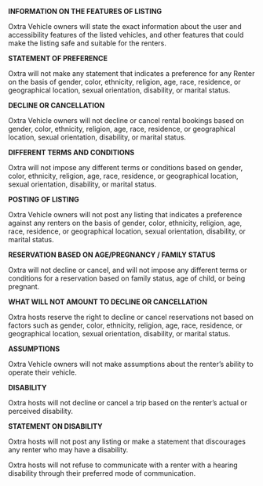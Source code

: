 **INFORMATION ON THE FEATURES OF LISTING**

Oxtra Vehicle owners will state the exact information about the user and accessibility features of the listed vehicles, and other features that could make the listing safe and suitable for the renters.

**STATEMENT OF PREFERENCE**

Oxtra will not make any statement that indicates a preference for any Renter on the basis of gender, color, ethnicity, religion, age, race, residence, or geographical location, sexual orientation, disability, or marital status.

**DECLINE OR CANCELLATION**

Oxtra Vehicle owners will not decline or cancel rental bookings based on gender, color, ethnicity, religion, age, race, residence, or geographical location, sexual orientation, disability, or marital status.

**DIFFERENT TERMS AND CONDITIONS**

Oxtra will not impose any different terms or conditions based on gender, color, ethnicity, religion, age, race, residence, or geographical location, sexual orientation, disability, or marital status.

**POSTING OF LISTING**

Oxtra Vehicle owners will not post any listing that indicates a preference against any renters on the basis of gender, color, ethnicity, religion, age, race, residence, or geographical location, sexual orientation, disability, or marital status.

**RESERVATION BASED ON AGE/PREGNANCY / FAMILY STATUS**

Oxtra will not decline or cancel, and will not impose any different terms or conditions for a reservation based on family status, age of child, or being pregnant.

**WHAT WILL NOT AMOUNT TO DECLINE OR CANCELLATION**

Oxtra hosts reserve the right to decline or cancel reservations not based on factors such as gender, color, ethnicity, religion, age, race, residence, or geographical location, sexual orientation, disability, or marital status.

**ASSUMPTIONS**

Oxtra Vehicle owners will not make assumptions about the renter’s ability to operate their vehicle.

**DISABILITY**

Oxtra hosts will not decline or cancel a trip based on the renter’s actual or perceived disability.

**STATEMENT ON DISABILITY**

Oxtra hosts will not post any listing or make a statement that discourages any renter who may have a disability.

Oxtra hosts will not refuse to communicate with a renter with a hearing disability through their preferred mode of communication.
